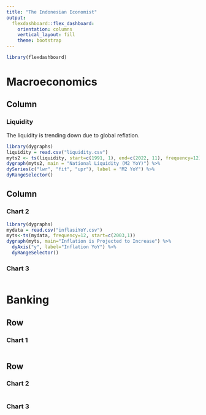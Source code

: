 ```yaml
---
title: "The Indonesian Economist"
output: 
  flexdashboard::flex_dashboard:
    orientation: columns
    vertical_layout: fill
    theme: bootstrap
---
```


```r
library(flexdashboard)
```

Macroeconomics
=====================================  
    
Column {data-width=600}
-------------------------------------
    
### Liquidity

The liquidity is trending down due to global reflation.
    
```r
library(dygraphs)
liquidity = read.csv("liquidity.csv")
myts2 <- ts(liquidity, start=c(1991, 1), end=c(2022, 11), frequency=12)
dygraph(myts2, main = "National Liquidity (M2 YoY)") %>%
dySeries(c("lwr", "fit", "upr"), label = "M2 YoY") %>%
dyRangeSelector()
```
   
Column {data-width=400}
-------------------------------------
   
### Chart 2

```r
library(dygraphs)
mydata = read.csv("inflasiYoY.csv")
myts<-ts(mydata, frequency=12, start=c(2003,1))
dygraph(myts, main="Inflation is Projected to Increase") %>%
  dyAxis("y", label="Inflation YoY") %>%
  dyRangeSelector()
```  
 
### Chart 3
    
```r
```

Banking {data-orientation=rows}
=====================================     
   
Row {data-height=600}
-------------------------------------

### Chart 1

```r
```

Row {data-height=400}
-------------------------------------
   
### Chart 2

```r
```   
    
### Chart 3

```r
```